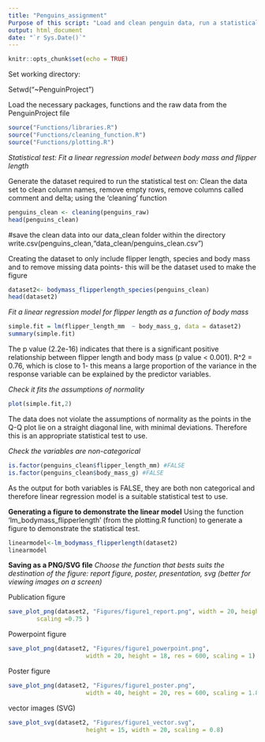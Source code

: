 ---
title: "Penguins_assignment"
Purpose of this script: "Load and clean penguin data, run a statistical test on it, then plot and save a figure of the data"
output: html_document
date: "`r Sys.Date()`"
---

```{r setup, include=FALSE}
knitr::opts_chunk$set(echo = TRUE)
```

Set working directory:

Setwd("~PenguinProject")

Load the necessary packages, functions and the raw data from the PenguinProject file
```{r}
source("Functions/libraries.R")
source("Functions/cleaning_function.R")
source("Functions/plotting.R")

```

*Statistical test: Fit a linear regression model between body mass and flipper length*

Generate the dataset required to run the statistical test  on:
Clean the data set to clean column names, remove empty rows, remove columns called comment and delta; using the 'cleaning' function
```{r}
penguins_clean <- cleaning(penguins_raw)
head(penguins_clean)
```
#save the clean data into our data_clean folder within the directory
write.csv(penguins_clean,"data_clean/penguins_clean.csv")

Creating the dataset to only include flipper length, species and body mass and to remove missing data points- this will be the dataset used to make the figure
```{r}
dataset2<- bodymass_flipperlength_species(penguins_clean)
head(dataset2)
```

*Fit a linear regression model for flipper length as a function of body mass*
```{r}
simple.fit = lm(flipper_length_mm  ~ body_mass_g, data = dataset2)
summary(simple.fit)

```
The  p value (2.2e-16) indicates that there is a significant positive relationship between flipper length and body mass (p value < 0.001). R^2 = 0.76, which is close to 1- this means a large proportion of the variance in the response variable can be explained by the predictor variables.

*Check it fits the assumptions of normality*
```{r}
plot(simple.fit,2)
```
The data does not violate the assumptions of normality as the points in the Q-Q plot  lie on a straight diagonal line, with minimal deviations. Therefore this is an appropriate statistical test to use. 

*Check the variables are non-categorical*
```{r}
is.factor(penguins_clean$flipper_length_mm) #FALSE
is.factor(penguins_clean$body_mass_g) #FALSE
```
As the output for both variables is FALSE, they are both non categorical and therefore linear regression model is a suitable statistical test to use.

**Generating a figure to demonstrate the linear model**
Using the function 'lm_bodymass_flipperlength' (from the plotting.R function) to generate a figure to demonstrate the statistical test.
```{r}
linearmodel<-lm_bodymass_flipperlength(dataset2)
linearmodel
```

**Saving as a PNG/SVG file**
*Choose the function that bests suits the destination of the figure: report figure, poster, presentation, svg (better for viewing images on a screen)*

Publication figure
```{r}
save_plot_png(dataset2, "Figures/figure1_report.png", width = 20, height = 15, res=600,
        scaling =0.75 )
```

Powerpoint figure
```{r}
save_plot_png(dataset2, "Figures/figure1_powerpoint.png", 
                      width = 20, height = 18, res = 600, scaling = 1)
```

Poster figure
```{r}
save_plot_png(dataset2, "Figures/figure1_poster.png", 
                      width = 40, height = 20, res = 600, scaling = 1.8)
```

vector images (SVG)
```{r}
save_plot_svg(dataset2, "Figures/figure1_vector.svg", 
                      height = 15, width = 20, scaling = 0.8)
```
